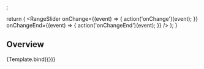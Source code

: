 


<Meta
  title="Components/Filter/Range Slider"
  component={RangeSlider}
/>
;

  return (
    <Box maxW={270}>
      <RangeSlider
        onChange={(event) => {
          action('onChange')(event);
        }}
        onChangeEnd={(event) => {
          action('onChangeEnd')(event);
        }}
      />
    </Box>
  );
}

## Overview

<Canvas>
  <Story name="Overview">
    {Template.bind({})}
  </Story>
</Canvas>
